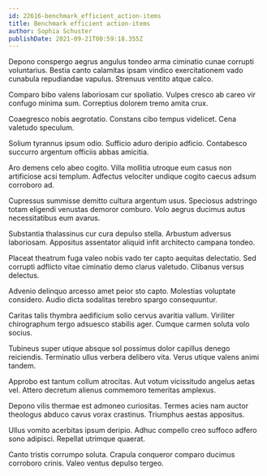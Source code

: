 ```yaml
---
id: 22616-benchmark_efficient_action-items
title: Benchmark efficient action-items
author: Sophia Schuster
publishDate: 2021-09-21T00:59:18.355Z
---
```


Depono conspergo aegrus angulus tondeo arma ciminatio cunae corrupti voluntarius. Bestia canto calamitas ipsam vindico exercitationem vado cunabula repudiandae vapulus. Strenuus ventito atque calco.

Comparo bibo valens laboriosam cur spoliatio. Vulpes cresco ab careo vir confugo minima sum. Correptius dolorem tremo amita crux.

Coaegresco nobis aegrotatio. Constans cibo tempus videlicet. Cena valetudo speculum.

Solium tyrannus ipsum odio. Sufficio aduro deripio adficio. Contabesco succurro argentum officiis abbas amicitia.

Aro demens celo abeo cogito. Villa mollitia utroque eum casus non artificiose acsi templum. Adfectus velociter undique cogito caecus adsum corroboro ad.

Cupressus summisse demitto cultura argentum usus. Speciosus adstringo totam eligendi venustas demoror comburo. Volo aegrus ducimus autus necessitatibus eum avarus.

Substantia thalassinus cur cura depulso stella. Arbustum adversus laboriosam. Appositus assentator aliquid infit architecto campana tondeo.

Placeat theatrum fuga valeo nobis vado ter capto aequitas delectatio. Sed corrupti adflicto vitae ciminatio demo clarus valetudo. Clibanus versus delectus.

Advenio delinquo arcesso amet peior sto capto. Molestias voluptate considero. Audio dicta sodalitas terebro spargo consequuntur.

Caritas talis thymbra aedificium solio cervus avaritia vallum. Viriliter chirographum tergo adsuesco stabilis ager. Cumque carmen soluta volo socius.

Tubineus super utique absque sol possimus dolor capillus denego reiciendis. Terminatio ullus verbera delibero vita. Verus utique valens animi tandem.

Approbo est tantum collum atrocitas. Aut votum vicissitudo angelus aetas vel. Attero decretum alienus commemoro temeritas amplexus.

Depono vilis thermae est admoneo curiositas. Termes acies nam auctor theologus abduco cavus vorax crastinus. Triumphus aestas appositus.

Ullus vomito acerbitas ipsum deripio. Adhuc compello creo suffoco adfero sono adipisci. Repellat utrimque quaerat.

Canto tristis corrumpo soluta. Crapula conqueror comparo ducimus corroboro crinis. Valeo ventus depulso tergeo.
